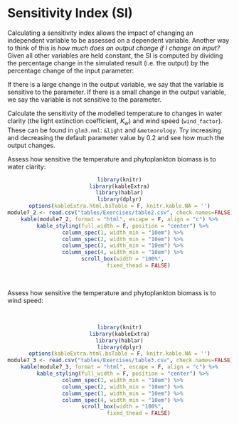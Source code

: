 # Sensitivity Index (SI) {-}

Calculating a sensitivity index allows the impact of changing an independent variable to be assessed on a dependent variable. Another way to think of this is *how much does an output change if I change an input?* Given all other variables are held constant, the SI is computed by dividing the percentage change in the simulated result (i.e. the output) by the percentage change of the input parameter:

<center>
\begin{equation}
SI = \frac{(Output_{new}-Output_{original})/Output_{original}}{(Parameter_{new}-Parameter_{original})/Parameter_{original}}
(\#eq:ex6-1)
\end{equation}
</center>

If there is a large change in the output variable, we say that the variable is sensitive to the parameter. If there is a small change in the output variable, we say the variable is not sensitive to the parameter.

Calculate the sensitivity of the modelled temperature to changes in water clarity (the light extinction coefficient, $K_w$) and wind speed (`wind_factor`). These can be found in `glm3.nml`: `&light` and `&meteorology`. Try increasing and decreasing the default parameter value by 0.2 and see how much the output changes.

Assess how sensitive the temperature and phytoplankton biomass is to water clarity:


<center>

```r
library(knitr)
library(kableExtra)
library(hablar)
library(dplyr)
options(kableExtra.html.bsTable = F, knitr.kable.NA = '')
module7_2 <- read.csv("tables/Exercises/table2.csv", check.names=FALSE) 
kable(module7_2, format = "html", escape = F, align = "c") %>%
  kable_styling(full_width = F, position = "center") %>%
  column_spec(1, width_min = "10em") %>%
  column_spec(2, width_min = "10em") %>%
  column_spec(3, width_min = "10em") %>%
  column_spec(4, width_min = "10em") %>%
  scroll_box(width = "100%",
             fixed_thead = FALSE) 
```

</center>

<br>


Assess how sensitive the temperature and phytoplankton biomass is to wind speed:

</li>

<br>

<center>

```r
library(knitr)
library(kableExtra)
library(hablar)
library(dplyr)
options(kableExtra.html.bsTable = F, knitr.kable.NA = '')
module7_3 <- read.csv("tables/Exercises/table3.csv", check.names=FALSE) 
kable(module7_3, format = "html", escape = F, align = "c") %>%
  kable_styling(full_width = F, position = "center") %>%
  column_spec(1, width_min = "10em") %>%
  column_spec(2, width_min = "10em") %>%
  column_spec(3, width_min = "10em") %>%
  column_spec(4, width_min = "10em") %>%
  scroll_box(width = "100%",
             fixed_thead = FALSE) 
```
